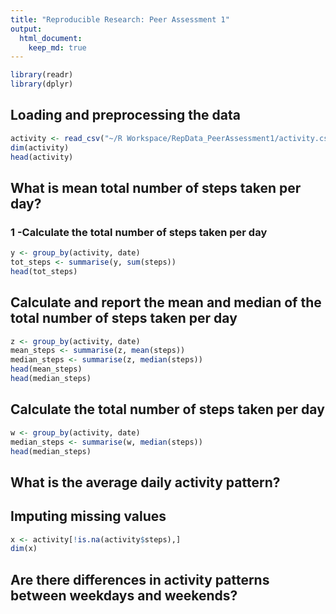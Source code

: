 ```yaml
---
title: "Reproducible Research: Peer Assessment 1"
output: 
  html_document:
    keep_md: true
---
```


```r
library(readr)
library(dplyr)
```

## Loading and preprocessing the data

```r
activity <- read_csv("~/R Workspace/RepData_PeerAssessment1/activity.csv")
dim(activity) 
head(activity)
```

## What is mean total number of steps taken per day?

### 1 -Calculate the total number of steps taken per day
```r
y <- group_by(activity, date)
tot_steps <- summarise(y, sum(steps))
head(tot_steps)
```

## Calculate and report the mean and median of the total number of steps taken per day

```r
z <- group_by(activity, date)
mean_steps <- summarise(z, mean(steps))
median_steps <- summarise(z, median(steps))
head(mean_steps)
head(median_steps)
```

## Calculate the total number of steps taken per day
```r
w <- group_by(activity, date)
median_steps <- summarise(w, median(steps))
head(median_steps)
```

## What is the average daily activity pattern?



## Imputing missing values


```r
x <- activity[!is.na(activity$steps),]
dim(x)
```


## Are there differences in activity patterns between weekdays and weekends?
